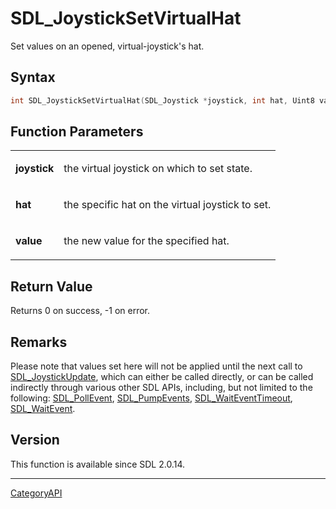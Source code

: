 = SDL_JoystickSetVirtualHat =

Set values on an opened, virtual-joystick's hat.

== Syntax ==

<syntaxhighlight lang='c'>
int SDL_JoystickSetVirtualHat(SDL_Joystick *joystick, int hat, Uint8 value);
</syntaxhighlight>

== Function Parameters ==

{|
|'''joystick'''
|the virtual joystick on which to set state.
|-
|'''hat'''
|the specific hat on the virtual joystick to set.
|-
|'''value'''
|the new value for the specified hat.
|}

== Return Value ==

Returns 0 on success, -1 on error.

== Remarks ==

Please note that values set here will not be applied until the next call to
[[SDL_JoystickUpdate]], which can either be called directly, or can be
called indirectly through various other SDL APIs, including, but not
limited to the following: [[SDL_PollEvent]], [[SDL_PumpEvents]],
[[SDL_WaitEventTimeout]], [[SDL_WaitEvent]].

== Version ==

This function is available since SDL 2.0.14.

----
[[CategoryAPI]]


